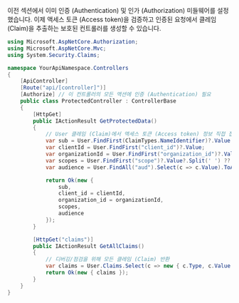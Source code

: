 이전 섹션에서 이미 인증 (Authentication) 및 인가 (Authorization) 미들웨어를 설정했습니다. 이제 액세스 토큰 (Access token)을 검증하고 인증된 요청에서 클레임 (Claim)을 추출하는 보호된 컨트롤러를 생성할 수 있습니다.

```csharp title="ProtectedController.cs"
using Microsoft.AspNetCore.Authorization;
using Microsoft.AspNetCore.Mvc;
using System.Security.Claims;

namespace YourApiNamespace.Controllers
{
    [ApiController]
    [Route("api/[controller]")]
    [Authorize] // 이 컨트롤러의 모든 액션에 인증 (Authentication) 필요
    public class ProtectedController : ControllerBase
    {
        [HttpGet]
        public IActionResult GetProtectedData()
        {
            // User 클레임 (Claim)에서 액세스 토큰 (Access token) 정보 직접 접근
            var sub = User.FindFirst(ClaimTypes.NameIdentifier)?.Value ?? User.FindFirst("sub")?.Value;
            var clientId = User.FindFirst("client_id")?.Value;
            var organizationId = User.FindFirst("organization_id")?.Value;
            var scopes = User.FindFirst("scope")?.Value?.Split(' ') ?? Array.Empty<string>();
            var audience = User.FindAll("aud").Select(c => c.Value).ToArray();

            return Ok(new {
                sub,
                client_id = clientId,
                organization_id = organizationId,
                scopes,
                audience
            });
        }

        [HttpGet("claims")]
        public IActionResult GetAllClaims()
        {
            // 디버깅/점검을 위해 모든 클레임 (Claim) 반환
            var claims = User.Claims.Select(c => new { c.Type, c.Value }).ToList();
            return Ok(new { claims });
        }
    }
}
```
